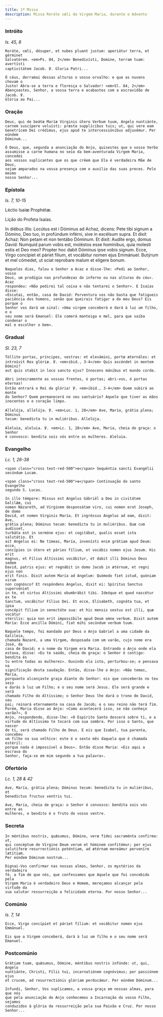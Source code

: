```yaml
---
title: 1ª Missa
description: Missa Roráte cœli da Virgem Maria, durante o Advento
---
```


### Intróito

<em>Is. 45, 8</em>

<div class="side-by-side not-content">

    Roráte, cœli, désuper, et nubes pluant justum: aperiátur terra, et gérminet
    Salvatórem. <em>Ps. 84, 2</em> Benedixísti, Domine, terram tuam: avertísti
    captivitátem Jacob. ℣. Gloria Patri...

    Ó céus, derramai dessas alturas o vosso orvalho: e que as nuvens chovam o
    Justo! Abra-se a terra e floresça o Salvador! <em>Sl. 84, 2</em>
    Abençoastes, Senhor, a vossa terra e acabastes com a escravidão de Jacob. ℣.
    Glória ao Pai...

</div>

### Oração

<div class="side-by-side not-content">

    Deus, qui de beátæ Maríæ Vírginis útero Verbum tuum, Angelo nuntiánte,
    carnem suscípere voluísti: præsta supplícibus tuis; ut, qui vere eam
    Genetrícem Dei crédimus, ejus apud te intercessiónibus adjuvémur. Per eúndem
    Dóminum...

    Ó Deus, que, segunda a anunciação do Anjo, quisestes que o vosso Verbo
    assumisse a carne humana no seio da bem-aventurada Virgem Maria, concedei
    aos vossos suplicantes que os que crêem que Ela é verdadeira Mãe de Deus,
    sejam amparados na vossa presença com o auxílio das suas preces. Pelo mesmo
    nosso Senhor...

</div>

### Epístola

<em>Is. 7, 10-15</em>

<div class="side-by-side not-content">

Léctio Isaíæ Prophétæ.

Lição do Profeta Isaías.

  <span>
    In diébus illis: Locútus est i Dóminus ad Achaz, dicens: Pete tibi signum a
    Dómino, Deo tuo, in profúndum inférni, sive in excélsum supra. Et dixit
    Achaz: Non petam et non tentábo Dóminum. Et dixit: Audíte ergo, domus David:
    Numquid parum vobis est, moléstos esse homínibus, quia molesti estis et Deo
    meo? Propter hoc dabit Dóminus ipse vobis signum. Ecce, Virgo concípiet et
    páriet fílium, et vocábitur nomen ejus Emmánuel. Butýrum et mel cómedet, ut
    sciat reprobare malum et elígere bonum.

    Naqueles dias, falou o Senhor a Acaz e disse-lhe: «Pedi ao Senhor, vosso
    Deus, um prodígio nas profundezas do inferno ou nas alturas do céu». Acaz
    respondeu: «Não pedirei tal coisa e não tentarei o Senhor». E Isaías disse:
    «Escutai, então, casa de David: Porventura vos não basta que fatigueis
    paciência dos homens, senão que queirais fatigar a do meu Deus? Eis porque o
    Senhor vos dará um sinal: «Uma virgem conceberá e dará à luz um filho, e o
    seu nome será Emanuel: Ele comerá manteiga e mel, para que saiba condenar o
    mal e escolher o bem».

</div>

### Gradual

<em>Sl. 23, 7</em>

<div class="side-by-side not-content">

    Tóllite portas, príncipes, vestras: et elevámini, portæ æternáles: et
    introívit Rex glóriæ. ℣. <em>ibid., 3-4</em> Quis ascéndet in montem Dómini?
    aut quis stabit in loco sancto ejus? Innocens mánibus et mundo corde.

    Abri inteiramente as vossas frentes, ó portas; abri-vos, ó portas eternas!
    Então entrará o Rei da glória! ℣. <em>ibid., 3-4</em> Quem subirá ao monte
    do Senhor? Quem permanecerá no seu santuário? Aquele que tiver as mãos
    inocentes e o coração limpo.

    Allelúja, allelúja. ℣. <em>Luc. 1, 28</em> Ave, María, grátia plena; Dóminus
    tecum: benedícta tu in muliéribus. Allelúja.

    Aleluia, aleluia. ℣. <em>Lc. 1, 28</em> Ave, Maria, cheia de graça: o Senhor
    é convosco: bendita sois vós entre as mulheres. Aleluia.

</div>

### Evangelho

<em>Lc. 1, 26-38</em>

<div class="side-by-side not-content">

    <span class="cross text-red-500">✠</span> Sequéntia sancti Evangélii
    secúndum Lucam.

    <span class="cross text-red-500">✠</span> Continuação do santo Evangelho
    segundo S. Lucas.

    In illo témpore: Missus est Angelus Gábriël a Deo in civitátem Galilǽæ, cui
    nomen Názareth, ad Vírginem desponsátam viro, cui nomen erat Joseph, de domo
    David, et nomen Vírginis María. Et ingréssus Angelus ad eam, dixit: Ave,
    grátia plena; Dóminus tecum: benedícta tu in muliéribus. Quæ cum audísset,
    turbáta est in sermóne ejus: et cogitábat, qualis esset ista salutátio. Et
    ait Angelus ei: Ne tímeas, María, invenísti enim grátiam apud Deum: ecce,
    concípies in útero et páries fílium, et vocábis nomen ejus Jesum. Hic erit
    magnus, et Fílius Altíssimi vocábitur, et dabit illi Dóminus Deus sedem
    David, patris ejus: et regnábit in domo Jacob in ætérnum, et regni ejus non
    erit finis. Dixit autem María ad Angelum: Quómodo fiet istud, quóniam virum
    non cognósco? Et respóndens Angelus, dixit ei: Spíritus Sanctus supervéniet
    in te, et virtus Altíssimi obumbrábit tibi. Ideóque et quod nascétur ex te
    Sanctum, vocábitur Fílius Dei. Et ecce, Elísabeth, cognáta tua, et ipsa
    concépit fílium in senectúte sua: et hic mensis sextus est illi, quæ vocátur
    stérilis: quia non erit impossíbile apud Deum omne verbum. Dixit autem
    María: Ecce ancílla Dómini, fiat mihi secúndum verbum tuum.

    Naquele tempo, foi mandado por Deus o Anjo Gabriel a uma cidade da Galileia,
    chamada Nazaré, a uma Virgem, desposada com um varão, cujo nome era José, da
    casa de David; e o nome da Virgem era Maria. Entrando o Anjo onde ela
    estava, disse: «Eu te saúdo, cheia de graça: o Senhor é contigo: bendita és
    tu entre todas as mulheres». Ouvindo ela isto, perturbou-se; e pensava na
    significação desta saudação. Então, disse-lhe o Anjo: «Não temas, Maria,
    porquanto alcançaste graça diante do Senhor: eis que conceberás no teu seio
    e darás à luz um Filho; e o seu nome será Jesus. Ele será grande e será
    chamado Filho do Altíssimo; o Senhor Deus lhe dará o trono de David, seu
    pai; reinará eternamente na casa de Jacob; e o seu reino não terá fim.
    Porém, Maria disse ao Anjo: «Como acontecerá isso, se não conheço varão?», O
    Anjo, respondendo, disse-lhe: «O Espírito Santo descerá sobre ti, e a
    virtude do Altíssimo te tocará com sua sombra. Por isso o Santo, que nascer
    de ti, será chamado Filho de Deus. E eis que Isabel, tua parenta, concebeu
    um filho na sua velhice: este é o sexto mês daquela que é chamada estéril:
    porque nada é impossível a Deus». Então disse Maria: «Eis aqui a escrava do
    Senhor, faça-se em mim segundo a tua palavra».

</div>

### Ofertório

<em>Lc. 1, 28 & 42</em>

<div class="side-by-side not-content">

    Ave, María, grátia plena; Dóminus tecum: benedícta tu in muliéribus, et
    benedíctus fructus ventris tui.

    Ave, Maria, cheia de graça: o Senhor é convosco: bendita sois vós entre as
    mulheres, e bendito é o fruto do vosso ventre.

</div>

### Secreta

<div class="side-by-side not-content">

    In méntibus nostris, quǽsumus, Dómine, veræ fídei sacraménta confírma: ut,
    qui concéptum de Vírgine Deum verum et hóminem confitémur; per ejus
    salutíferæ resurrectiónis poténtiam, ad ætérnam mereámur perveníre lætítiam.
    Per eúndem Dóminum nostrum...

    Dignai-Vos confirmar nas nossas almas, Senhor, os mystérios da verdadeira
    fé, a fim de que nós, que confessamos que Aquele que foi concebido pela
    Virgem Maria é verdadeiro Deus e Homem, mereçamos alcançar pela virtude da
    sua salutar ressurreição a felicidade eterna. Por nosso Senhor...

</div>

### Comúnio

<em>Is. 7, 14</em>

<div class="side-by-side not-content">

    Ecce, Virgo concípiet et páriet fílium: et vocábitur nomen ejus Emmánuel.

    Eis que a Virgem conceberá, dará à luz um filho e o seu nome será Emanuel.

</div>

### Postcomúnio

<div class="side-by-side not-content">

    Grátiam tuam, quǽsumus, Dómine, méntibus nostris infúnde: ut, qui, Angelo
    nuntiánte, Christi, Fílii tui, incarnatiónem cognóvimus; per passiónem ejus
    et crucem, ad resurrectiónis glóriam perducámur. Per eúndem Dóminum...

    Infundi, Senhor, Vos suplicamos, a vossa graça em nossas almas, para que nós
    que pela anunciação do Anjo conhecemos a Incarnação do vosso Filho, sejamos
    conduzidos à glória da ressurreição pela sua Paixão e Cruz. Por nosso
    Senhor...

</div>
